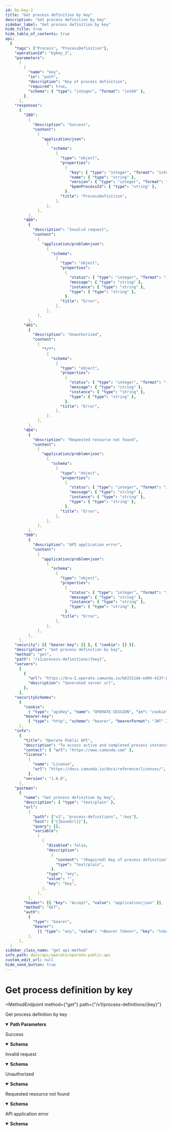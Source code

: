 ```yaml
---
id: by-key-2
title: "Get process definition by key"
description: "Get process definition by key"
sidebar_label: "Get process definition by key"
hide_title: true
hide_table_of_contents: true
api:
  {
    "tags": ["Process", "ProcessDefinition"],
    "operationId": "byKey_2",
    "parameters":
      [
        {
          "name": "key",
          "in": "path",
          "description": "Key of process definition",
          "required": true,
          "schema": { "type": "integer", "format": "int64" },
        },
      ],
    "responses":
      {
        "200":
          {
            "description": "Success",
            "content":
              {
                "application/json":
                  {
                    "schema":
                      {
                        "type": "object",
                        "properties":
                          {
                            "key": { "type": "integer", "format": "int64" },
                            "name": { "type": "string" },
                            "version": { "type": "integer", "format": "int32" },
                            "bpmnProcessId": { "type": "string" },
                          },
                        "title": "ProcessDefinition",
                      },
                  },
              },
          },
        "400":
          {
            "description": "Invalid request",
            "content":
              {
                "application/problem+json":
                  {
                    "schema":
                      {
                        "type": "object",
                        "properties":
                          {
                            "status": { "type": "integer", "format": "int32" },
                            "message": { "type": "string" },
                            "instance": { "type": "string" },
                            "type": { "type": "string" },
                          },
                        "title": "Error",
                      },
                  },
              },
          },
        "401":
          {
            "description": "Unauthorized",
            "content":
              {
                "*/*":
                  {
                    "schema":
                      {
                        "type": "object",
                        "properties":
                          {
                            "status": { "type": "integer", "format": "int32" },
                            "message": { "type": "string" },
                            "instance": { "type": "string" },
                            "type": { "type": "string" },
                          },
                        "title": "Error",
                      },
                  },
              },
          },
        "404":
          {
            "description": "Requested resource not found",
            "content":
              {
                "application/problem+json":
                  {
                    "schema":
                      {
                        "type": "object",
                        "properties":
                          {
                            "status": { "type": "integer", "format": "int32" },
                            "message": { "type": "string" },
                            "instance": { "type": "string" },
                            "type": { "type": "string" },
                          },
                        "title": "Error",
                      },
                  },
              },
          },
        "500":
          {
            "description": "API application error",
            "content":
              {
                "application/problem+json":
                  {
                    "schema":
                      {
                        "type": "object",
                        "properties":
                          {
                            "status": { "type": "integer", "format": "int32" },
                            "message": { "type": "string" },
                            "instance": { "type": "string" },
                            "type": { "type": "string" },
                          },
                        "title": "Error",
                      },
                  },
              },
          },
      },
    "security": [{ "bearer-key": [] }, { "cookie": [] }],
    "description": "Get process definition by key",
    "method": "get",
    "path": "/v1/process-definitions/{key}",
    "servers":
      [
        {
          "url": "https://bru-2.operate.camunda.io/b63151de-ed04-413f-8a48-00e8d14140f4",
          "description": "Generated server url",
        },
      ],
    "securitySchemes":
      {
        "cookie":
          { "type": "apiKey", "name": "OPERATE-SESSION", "in": "cookie" },
        "bearer-key":
          { "type": "http", "scheme": "bearer", "bearerFormat": "JWT" },
      },
    "info":
      {
        "title": "Operate Public API",
        "description": "To access active and completed process instances in Operate for monitoring and troubleshooting",
        "contact": { "url": "https://www.camunda.com" },
        "license":
          {
            "name": "License",
            "url": "https://docs.camunda.io/docs/reference/licenses/",
          },
        "version": "1.0.0",
      },
    "postman":
      {
        "name": "Get process definition by key",
        "description": { "type": "text/plain" },
        "url":
          {
            "path": ["v1", "process-definitions", ":key"],
            "host": ["{{baseUrl}}"],
            "query": [],
            "variable":
              [
                {
                  "disabled": false,
                  "description":
                    {
                      "content": "(Required) Key of process definition",
                      "type": "text/plain",
                    },
                  "type": "any",
                  "value": "",
                  "key": "key",
                },
              ],
          },
        "header": [{ "key": "Accept", "value": "application/json" }],
        "method": "GET",
        "auth":
          {
            "type": "bearer",
            "bearer":
              [{ "type": "any", "value": "<Bearer Token>", "key": "token" }],
          },
      },
  }
sidebar_class_name: "get api-method"
info_path: docs/api/operate/operate-public-api
custom_edit_url: null
hide_send_button: true
---
```



<h1 className={"openapi__heading"}>Get process definition by key</h1>

<MethodEndpoint
  method={"get"}
  path={"/v1/process-definitions/{key}"}
></MethodEndpoint>

Get process definition by key

<details style={{"marginBottom":"1rem"}} className={"openapi-markdown__details"} data-collapsed={false} open={true}><summary style={{}}><strong>Path Parameters</strong></summary><div><ul><ParamsItem className={"paramsItem"} param={{"name":"key","in":"path","description":"Key of process definition","required":true,"schema":{"type":"integer","format":"int64"}}}></ParamsItem></ul></div></details><div><div><ApiTabs><TabItem label={"200"} value={"200"}><div>

Success

</div><div><MimeTabs className={"openapi-tabs__mime"} schemaType={"response"}><TabItem label={"application/json"} value={"application/json"}><SchemaTabs className={"openapi-tabs__schema"}><TabItem label={"Schema"} value={"Schema"}><details style={{}} className={"openapi-markdown__details"} data-collapsed={false} open={true}><summary style={{"textAlign":"left"}}><strong>Schema</strong></summary><div style={{"textAlign":"left","marginLeft":"1rem"}}></div><ul style={{"marginLeft":"1rem"}}><SchemaItem collapsible={false} name={"key"} required={false} schemaName={"int64"} qualifierMessage={undefined} schema={{"type":"integer","format":"int64"}}></SchemaItem><SchemaItem collapsible={false} name={"name"} required={false} schemaName={"string"} qualifierMessage={undefined} schema={{"type":"string"}}></SchemaItem><SchemaItem collapsible={false} name={"version"} required={false} schemaName={"int32"} qualifierMessage={undefined} schema={{"type":"integer","format":"int32"}}></SchemaItem><SchemaItem collapsible={false} name={"bpmnProcessId"} required={false} schemaName={"string"} qualifierMessage={undefined} schema={{"type":"string"}}></SchemaItem></ul></details></TabItem><TabItem label={"Example (from schema)"} value={"Example (from schema)"}><ResponseSamples responseExample={"{\n  \"key\": 0,\n  \"name\": \"string\",\n  \"version\": 0,\n  \"bpmnProcessId\": \"string\"\n}"} language={"json"}></ResponseSamples></TabItem></SchemaTabs></TabItem></MimeTabs></div></TabItem><TabItem label={"400"} value={"400"}><div>

Invalid request

</div><div><MimeTabs className={"openapi-tabs__mime"} schemaType={"response"}><TabItem label={"application/problem+json"} value={"application/problem+json"}><SchemaTabs className={"openapi-tabs__schema"}><TabItem label={"Schema"} value={"Schema"}><details style={{}} className={"openapi-markdown__details"} data-collapsed={false} open={true}><summary style={{"textAlign":"left"}}><strong>Schema</strong></summary><div style={{"textAlign":"left","marginLeft":"1rem"}}></div><ul style={{"marginLeft":"1rem"}}><SchemaItem collapsible={false} name={"status"} required={false} schemaName={"int32"} qualifierMessage={undefined} schema={{"type":"integer","format":"int32"}}></SchemaItem><SchemaItem collapsible={false} name={"message"} required={false} schemaName={"string"} qualifierMessage={undefined} schema={{"type":"string"}}></SchemaItem><SchemaItem collapsible={false} name={"instance"} required={false} schemaName={"string"} qualifierMessage={undefined} schema={{"type":"string"}}></SchemaItem><SchemaItem collapsible={false} name={"type"} required={false} schemaName={"string"} qualifierMessage={undefined} schema={{"type":"string"}}></SchemaItem></ul></details></TabItem><TabItem label={"Example (from schema)"} value={"Example (from schema)"}><ResponseSamples responseExample={"{\n  \"status\": 0,\n  \"message\": \"string\",\n  \"instance\": \"string\",\n  \"type\": \"string\"\n}"} language={"json"}></ResponseSamples></TabItem></SchemaTabs></TabItem></MimeTabs></div></TabItem><TabItem label={"401"} value={"401"}><div>

Unauthorized

</div><div><MimeTabs className={"openapi-tabs__mime"} schemaType={"response"}><TabItem label={"*/*"} value={"*/*"}><SchemaTabs className={"openapi-tabs__schema"}><TabItem label={"Schema"} value={"Schema"}><details style={{}} className={"openapi-markdown__details"} data-collapsed={false} open={true}><summary style={{"textAlign":"left"}}><strong>Schema</strong></summary><div style={{"textAlign":"left","marginLeft":"1rem"}}></div><ul style={{"marginLeft":"1rem"}}><SchemaItem collapsible={false} name={"status"} required={false} schemaName={"int32"} qualifierMessage={undefined} schema={{"type":"integer","format":"int32"}}></SchemaItem><SchemaItem collapsible={false} name={"message"} required={false} schemaName={"string"} qualifierMessage={undefined} schema={{"type":"string"}}></SchemaItem><SchemaItem collapsible={false} name={"instance"} required={false} schemaName={"string"} qualifierMessage={undefined} schema={{"type":"string"}}></SchemaItem><SchemaItem collapsible={false} name={"type"} required={false} schemaName={"string"} qualifierMessage={undefined} schema={{"type":"string"}}></SchemaItem></ul></details></TabItem><TabItem label={"Example (from schema)"} value={"Example (from schema)"}><ResponseSamples responseExample={"{\n  \"status\": 0,\n  \"message\": \"string\",\n  \"instance\": \"string\",\n  \"type\": \"string\"\n}"} language={"json"}></ResponseSamples></TabItem></SchemaTabs></TabItem></MimeTabs></div></TabItem><TabItem label={"404"} value={"404"}><div>

Requested resource not found

</div><div><MimeTabs className={"openapi-tabs__mime"} schemaType={"response"}><TabItem label={"application/problem+json"} value={"application/problem+json"}><SchemaTabs className={"openapi-tabs__schema"}><TabItem label={"Schema"} value={"Schema"}><details style={{}} className={"openapi-markdown__details"} data-collapsed={false} open={true}><summary style={{"textAlign":"left"}}><strong>Schema</strong></summary><div style={{"textAlign":"left","marginLeft":"1rem"}}></div><ul style={{"marginLeft":"1rem"}}><SchemaItem collapsible={false} name={"status"} required={false} schemaName={"int32"} qualifierMessage={undefined} schema={{"type":"integer","format":"int32"}}></SchemaItem><SchemaItem collapsible={false} name={"message"} required={false} schemaName={"string"} qualifierMessage={undefined} schema={{"type":"string"}}></SchemaItem><SchemaItem collapsible={false} name={"instance"} required={false} schemaName={"string"} qualifierMessage={undefined} schema={{"type":"string"}}></SchemaItem><SchemaItem collapsible={false} name={"type"} required={false} schemaName={"string"} qualifierMessage={undefined} schema={{"type":"string"}}></SchemaItem></ul></details></TabItem><TabItem label={"Example (from schema)"} value={"Example (from schema)"}><ResponseSamples responseExample={"{\n  \"status\": 0,\n  \"message\": \"string\",\n  \"instance\": \"string\",\n  \"type\": \"string\"\n}"} language={"json"}></ResponseSamples></TabItem></SchemaTabs></TabItem></MimeTabs></div></TabItem><TabItem label={"500"} value={"500"}><div>

API application error

</div><div><MimeTabs className={"openapi-tabs__mime"} schemaType={"response"}><TabItem label={"application/problem+json"} value={"application/problem+json"}><SchemaTabs className={"openapi-tabs__schema"}><TabItem label={"Schema"} value={"Schema"}><details style={{}} className={"openapi-markdown__details"} data-collapsed={false} open={true}><summary style={{"textAlign":"left"}}><strong>Schema</strong></summary><div style={{"textAlign":"left","marginLeft":"1rem"}}></div><ul style={{"marginLeft":"1rem"}}><SchemaItem collapsible={false} name={"status"} required={false} schemaName={"int32"} qualifierMessage={undefined} schema={{"type":"integer","format":"int32"}}></SchemaItem><SchemaItem collapsible={false} name={"message"} required={false} schemaName={"string"} qualifierMessage={undefined} schema={{"type":"string"}}></SchemaItem><SchemaItem collapsible={false} name={"instance"} required={false} schemaName={"string"} qualifierMessage={undefined} schema={{"type":"string"}}></SchemaItem><SchemaItem collapsible={false} name={"type"} required={false} schemaName={"string"} qualifierMessage={undefined} schema={{"type":"string"}}></SchemaItem></ul></details></TabItem><TabItem label={"Example (from schema)"} value={"Example (from schema)"}><ResponseSamples responseExample={"{\n  \"status\": 0,\n  \"message\": \"string\",\n  \"instance\": \"string\",\n  \"type\": \"string\"\n}"} language={"json"}></ResponseSamples></TabItem></SchemaTabs></TabItem></MimeTabs></div></TabItem></ApiTabs></div></div>

